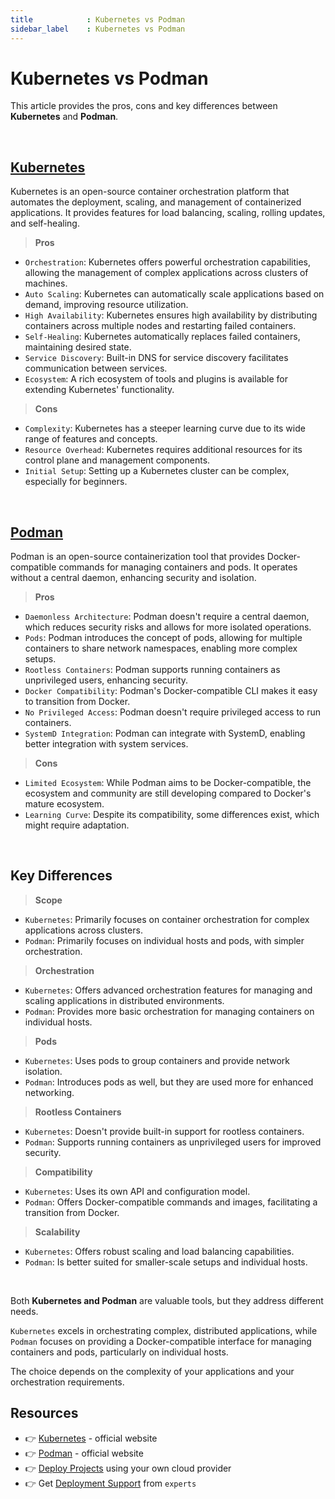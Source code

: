 ```yaml
---
title            : Kubernetes vs Podman
sidebar_label    : Kubernetes vs Podman
---
```


# Kubernetes vs Podman

This article provides the pros, cons and key differences between **Kubernetes** and **Podman**. 

<br />

## [Kubernetes](https://kubernetes.io/)

Kubernetes is an open-source container orchestration platform that automates the deployment, scaling, and management of containerized applications.
It provides features for load balancing, scaling, rolling updates, and self-healing.

> **Pros** 

- `Orchestration`: Kubernetes offers powerful orchestration capabilities, allowing the management of complex applications across clusters of machines.
- `Auto Scaling`: Kubernetes can automatically scale applications based on demand, improving resource utilization.
- `High Availability`: Kubernetes ensures high availability by distributing containers across multiple nodes and restarting failed containers.
- `Self-Healing`: Kubernetes automatically replaces failed containers, maintaining desired state.
- `Service Discovery`: Built-in DNS for service discovery facilitates communication between services.
- `Ecosystem`: A rich ecosystem of tools and plugins is available for extending Kubernetes' functionality.

> **Cons**

- `Complexity`: Kubernetes has a steeper learning curve due to its wide range of features and concepts.
- `Resource Overhead`: Kubernetes requires additional resources for its control plane and management components.
- `Initial Setup`: Setting up a Kubernetes cluster can be complex, especially for beginners.

<br />

## [Podman](https://podman.io/)

Podman is an open-source containerization tool that provides Docker-compatible commands for managing containers and pods. It operates without a central daemon, enhancing security and isolation.

> **Pros** 

- `Daemonless Architecture`: Podman doesn't require a central daemon, which reduces security risks and allows for more isolated operations.
- `Pods`: Podman introduces the concept of pods, allowing for multiple containers to share network namespaces, enabling more complex setups.
- `Rootless Containers`: Podman supports running containers as unprivileged users, enhancing security.
- `Docker Compatibility`: Podman's Docker-compatible CLI makes it easy to transition from Docker.
- `No Privileged Access`: Podman doesn't require privileged access to run containers.
- `SystemD Integration`: Podman can integrate with SystemD, enabling better integration with system services.

> **Cons**

- `Limited Ecosystem`: While Podman aims to be Docker-compatible, the ecosystem and community are still developing compared to Docker's mature ecosystem.
- `Learning Curve`: Despite its compatibility, some differences exist, which might require adaptation.

<br />

## Key Differences

> **Scope** 

- `Kubernetes`: Primarily focuses on container orchestration for complex applications across clusters.
- `Podman`: Primarily focuses on individual hosts and pods, with simpler orchestration.

> **Orchestration**

- `Kubernetes`: Offers advanced orchestration features for managing and scaling applications in distributed environments.
- `Podman`: Provides more basic orchestration for managing containers on individual hosts.

> **Pods**

- `Kubernetes`: Uses pods to group containers and provide network isolation.
- `Podman`: Introduces pods as well, but they are used more for enhanced networking.

> **Rootless Containers**

- `Kubernetes`: Doesn't provide built-in support for rootless containers.
- `Podman`: Supports running containers as unprivileged users for improved security.

> **Compatibility** 

- `Kubernetes`: Uses its own API and configuration model.
- `Podman`: Offers Docker-compatible commands and images, facilitating a transition from Docker.

> **Scalability**

- `Kubernetes`: Offers robust scaling and load balancing capabilities.
- `Podman`: Is better suited for smaller-scale setups and individual hosts.

<br />

Both **Kubernetes and Podman** are valuable tools, but they address different needs. 

`Kubernetes` excels in orchestrating complex, distributed applications, while `Podman` focuses on providing a Docker-compatible interface for managing containers and pods, particularly on individual hosts. 

The choice depends on the complexity of your applications and your orchestration requirements.

## Resources

- 👉 [Kubernetes](https://kubernetes.io/) - official website
- 👉 [Podman](https://podman.io/) - official website
- 👉 [Deploy Projects](https://deploypro.dev/) using your own cloud provider
- 👉 Get [Deployment Support](https://deploypro.dev/support/) from `experts` 
